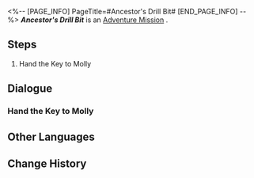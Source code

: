 <%-- [PAGE_INFO]
PageTitle=#Ancestor's Drill Bit#
[END_PAGE_INFO] --%>
{{Stub|Dialogue, characters, and location(s)}}
{{Mission Infobox
|id            = 2011302
|title         = 
|image         = Mission Ancestor's Drill Bit.png
|type          = Adventure
|event_name    = 
|chapter       = 
|requirements  = [[Adventure Mission]] ''[[Ancestor's Drill Bit]]'' completed
|summary       = <!--official mission summary from Fate's Atlas-->
|characters    = <!--characters that appear in this mission-->
|startLocation = <!--location as it intially appears on the mission screen-->
|world         = <!--i.e. Penacony-->
|area          = <!--i.e. A Child's Dream-->
|prev          = 
|next          = 
|exp           = 350
|credits       = 25000
|stellarJade   = 
|other         = {{Card List|Condensed Aether*5; Shield*200|delim=;}}
}}
'''''Ancestor's Drill Bit''''' is an [[Adventure Mission]]<!--in [world]-->.

==Steps==
# Hand the Key to Molly

<!--
==Gameplay Notes==

--><!--
==Trial Character==

-->
==Dialogue==
{{Stub Dialogue}}
===Hand the Key to Molly===
{{Mission Description|type=adventure|location=<!--to be added-->|You and Pela have suffered a lot in the Corridor of Fading Echoes, but you find the key Molly needs.<br />Return to Neverwinter Workshop and report the findings from your trip to them.}}
{{Dialogue Start}}
:{{tx}}
{{Dialogue End}}

==Other Languages==
{{Other Languages
|en   = Ancestor's Drill Bit
|zhs  = 祖辈的钻头
|zht  = 祖輩的鑽頭
|ja   = 祖先のドリル
|ko   = 조상님의 드릴
|es   = El taladro de los ancestros
|fr   = Le foret de l'ancêtre
|ru   = Сверло предка
|th   = สว่านของบรรพบุรุษ
|vi   = Mũi Khoan Của Tổ Tiên
|de   = Bohrer der Ahnen
|id   = Bor Leluhur
|pt   = Broca do Ancestral
}}

==Change History==
{{Change History|1.0}}
